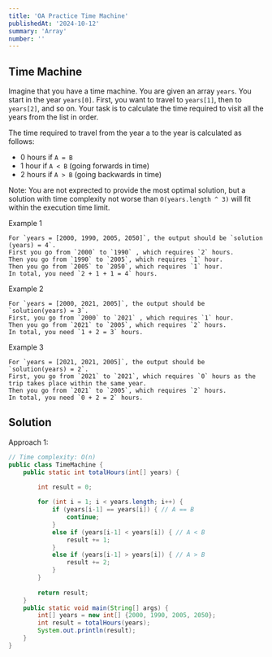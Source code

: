 ```yaml
---
title: 'OA Practice Time Machine'
publishedAt: '2024-10-12'
summary: 'Array'
number: ''
---
```


## Time Machine
Imagine that you have a time machine. You are given an array `years`. You start in the year `years[0]`. First, you want to travel to `years[1]`, then to `years[2]`, and so on.
Your task is to calculate the time required to visit all the years from the list in order.

The time required to travel from the year a to the year is calculated as follows:
- 0 hours if `A = B`
- 1 hour if `A < B` (going forwards in time)
- 2 hours if `A > B` (going backwards in time)

Note: You are not exprected to provide the most optimal solution, but a solution with time complexity not worse than `O(years.length ^ 3)` will fit within the execution time limit.

Example 1
`````
For `years = [2000, 1990, 2005, 2050]`, the output should be `solution (years) = 4`.
First you go from `2000` to `1990` , which requires `2` hours.
Then you go from `1990` to `2005`, which requires `1` hour.
Then you go from `2005` to `2050`, which requires `1` hour.
In total, you need `2 + 1 + 1 = 4` hours.
`````

Example 2
`````
For `years = [2000, 2021, 2005]`, the output should be `solution(years) = 3`.
First, you go from `2000` to `2021` , which requires `1` hour.
Then you go from `2021` to `2005`, which requires `2` hours.
In total, you need `1 + 2 = 3` hours.
`````

Example 3
`````
For `years = [2021, 2021, 2005]`, the output should be `solution(years) = 2`.
First, you go from `2021` to `2021`, which requires `0` hours as the trip takes place within the same year.
Then you go from `2021` to `2005`, which requires `2` hours.
In total, you need `0 + 2 = 2` hours.
`````

## Solution
Approach 1:
````JAVA
// Time complexity: O(n)
public class TimeMachine {
    public static int totalHours(int[] years) {
        
        int result = 0;

        for (int i = 1; i < years.length; i++) {
            if (years[i-1] == years[i]) { // A == B
                continue;
            }
            else if (years[i-1] < years[i]) { // A < B
                result += 1;
            }
            else if (years[i-1] > years[i]) { // A > B
                result += 2;
            }
        }
        
        return result;
    }
    public static void main(String[] args) {
        int[] years = new int[] {2000, 1990, 2005, 2050};
        int result = totalHours(years);
        System.out.println(result);
    }
}
````